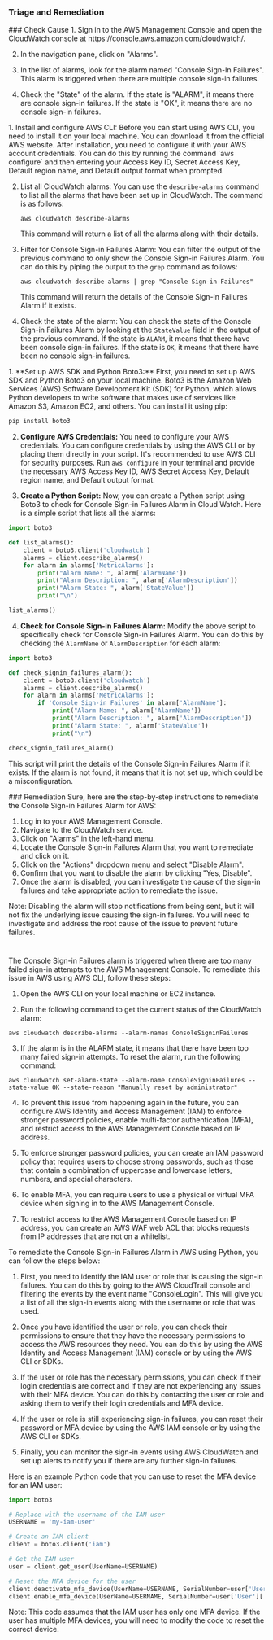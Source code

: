 
### Triage and Remediation
<Tabs>

<Tab title='Cause'>
### Check Cause
<AccordionGroup>
<Accordion title='Using Console' defaultOpen='true'>
1. Sign in to the AWS Management Console and open the CloudWatch console at https://console.aws.amazon.com/cloudwatch/.

2. In the navigation pane, click on "Alarms".

3. In the list of alarms, look for the alarm named "Console Sign-In Failures". This alarm is triggered when there are multiple console sign-in failures.

4. Check the "State" of the alarm. If the state is "ALARM", it means there are console sign-in failures. If the state is "OK", it means there are no console sign-in failures.
</Accordion>

<Accordion title='Using CLI'>
1. Install and configure AWS CLI: Before you can start using AWS CLI, you need to install it on your local machine. You can download it from the official AWS website. After installation, you need to configure it with your AWS account credentials. You can do this by running the command `aws configure` and then entering your Access Key ID, Secret Access Key, Default region name, and Default output format when prompted.

2. List all CloudWatch alarms: You can use the `describe-alarms` command to list all the alarms that have been set up in CloudWatch. The command is as follows:

   ```
   aws cloudwatch describe-alarms
   ```

   This command will return a list of all the alarms along with their details.

3. Filter for Console Sign-in Failures Alarm: You can filter the output of the previous command to only show the Console Sign-in Failures Alarm. You can do this by piping the output to the `grep` command as follows:

   ```
   aws cloudwatch describe-alarms | grep "Console Sign-in Failures"
   ```

   This command will return the details of the Console Sign-in Failures Alarm if it exists.

4. Check the state of the alarm: You can check the state of the Console Sign-in Failures Alarm by looking at the `StateValue` field in the output of the previous command. If the state is `ALARM`, it means that there have been console sign-in failures. If the state is `OK`, it means that there have been no console sign-in failures.
</Accordion>

<Accordion title='Using Python'>
1. **Set up AWS SDK and Python Boto3:** First, you need to set up AWS SDK and Python Boto3 on your local machine. Boto3 is the Amazon Web Services (AWS) Software Development Kit (SDK) for Python, which allows Python developers to write software that makes use of services like Amazon S3, Amazon EC2, and others. You can install it using pip:

```python
pip install boto3
```

2. **Configure AWS Credentials:** You need to configure your AWS credentials. You can configure credentials by using the AWS CLI or by placing them directly in your script. It's recommended to use AWS CLI for security purposes. Run `aws configure` in your terminal and provide the necessary AWS Access Key ID, AWS Secret Access Key, Default region name, and Default output format.

3. **Create a Python Script:** Now, you can create a Python script using Boto3 to check for Console Sign-in Failures Alarm in Cloud Watch. Here is a simple script that lists all the alarms:

```python
import boto3

def list_alarms():
    client = boto3.client('cloudwatch')
    alarms = client.describe_alarms()
    for alarm in alarms['MetricAlarms']:
        print("Alarm Name: ", alarm['AlarmName'])
        print("Alarm Description: ", alarm['AlarmDescription'])
        print("Alarm State: ", alarm['StateValue'])
        print("\n")

list_alarms()
```

4. **Check for Console Sign-in Failures Alarm:** Modify the above script to specifically check for Console Sign-in Failures Alarm. You can do this by checking the `AlarmName` or `AlarmDescription` for each alarm:

```python
import boto3

def check_signin_failures_alarm():
    client = boto3.client('cloudwatch')
    alarms = client.describe_alarms()
    for alarm in alarms['MetricAlarms']:
        if 'Console Sign-in Failures' in alarm['AlarmName']:
            print("Alarm Name: ", alarm['AlarmName'])
            print("Alarm Description: ", alarm['AlarmDescription'])
            print("Alarm State: ", alarm['StateValue'])
            print("\n")

check_signin_failures_alarm()
```

This script will print the details of the Console Sign-in Failures Alarm if it exists. If the alarm is not found, it means that it is not set up, which could be a misconfiguration.
</Accordion>

</AccordionGroup>
</Tab>
<Tab title='Remediation'>
### Remediation

<AccordionGroup>
<Accordion title='Using Console' defaultOpen='true'>
Sure, here are the step-by-step instructions to remediate the Console Sign-in Failures Alarm for AWS:

1. Log in to your AWS Management Console.
2. Navigate to the CloudWatch service.
3. Click on "Alarms" in the left-hand menu.
4. Locate the Console Sign-in Failures Alarm that you want to remediate and click on it.
5. Click on the "Actions" dropdown menu and select "Disable Alarm".
6. Confirm that you want to disable the alarm by clicking "Yes, Disable".
7. Once the alarm is disabled, you can investigate the cause of the sign-in failures and take appropriate action to remediate the issue.

Note: Disabling the alarm will stop notifications from being sent, but it will not fix the underlying issue causing the sign-in failures. You will need to investigate and address the root cause of the issue to prevent future failures.

#
</Accordion>

<Accordion title='Using CLI'>
The Console Sign-in Failures alarm is triggered when there are too many failed sign-in attempts to the AWS Management Console. To remediate this issue in AWS using AWS CLI, follow these steps:

1. Open the AWS CLI on your local machine or EC2 instance.

2. Run the following command to get the current status of the CloudWatch alarm:

```
aws cloudwatch describe-alarms --alarm-names ConsoleSigninFailures
```

3. If the alarm is in the ALARM state, it means that there have been too many failed sign-in attempts. To reset the alarm, run the following command:

```
aws cloudwatch set-alarm-state --alarm-name ConsoleSigninFailures --state-value OK --state-reason "Manually reset by administrator"
```

4. To prevent this issue from happening again in the future, you can configure AWS Identity and Access Management (IAM) to enforce stronger password policies, enable multi-factor authentication (MFA), and restrict access to the AWS Management Console based on IP address.

5. To enforce stronger password policies, you can create an IAM password policy that requires users to choose strong passwords, such as those that contain a combination of uppercase and lowercase letters, numbers, and special characters.

6. To enable MFA, you can require users to use a physical or virtual MFA device when signing in to the AWS Management Console.

7. To restrict access to the AWS Management Console based on IP address, you can create an AWS WAF web ACL that blocks requests from IP addresses that are not on a whitelist.
</Accordion>

<Accordion title='Using Python'>
To remediate the Console Sign-in Failures Alarm in AWS using Python, you can follow the steps below:

1. First, you need to identify the IAM user or role that is causing the sign-in failures. You can do this by going to the AWS CloudTrail console and filtering the events by the event name "ConsoleLogin". This will give you a list of all the sign-in events along with the username or role that was used.

2. Once you have identified the user or role, you can check their permissions to ensure that they have the necessary permissions to access the AWS resources they need. You can do this by using the AWS Identity and Access Management (IAM) console or by using the AWS CLI or SDKs.

3. If the user or role has the necessary permissions, you can check if their login credentials are correct and if they are not experiencing any issues with their MFA device. You can do this by contacting the user or role and asking them to verify their login credentials and MFA device.

4. If the user or role is still experiencing sign-in failures, you can reset their password or MFA device by using the AWS IAM console or by using the AWS CLI or SDKs.

5. Finally, you can monitor the sign-in events using AWS CloudWatch and set up alerts to notify you if there are any further sign-in failures.

Here is an example Python code that you can use to reset the MFA device for an IAM user:

```python
import boto3

# Replace with the username of the IAM user
USERNAME = 'my-iam-user'

# Create an IAM client
client = boto3.client('iam')

# Get the IAM user
user = client.get_user(UserName=USERNAME)

# Reset the MFA device for the user
client.deactivate_mfa_device(UserName=USERNAME, SerialNumber=user['User']['MfaDevices'][0]['SerialNumber'])
client.enable_mfa_device(UserName=USERNAME, SerialNumber=user['User']['MfaDevices'][0]['SerialNumber'], AuthenticationCode1='123456', AuthenticationCode2='654321')
```

Note: This code assumes that the IAM user has only one MFA device. If the user has multiple MFA devices, you will need to modify the code to reset the correct device.
</Accordion>

</AccordionGroup>
</Tab>
</Tabs>
